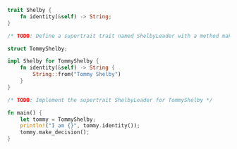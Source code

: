 ```rust
trait Shelby {
    fn identity(&self) -> String;
}

/* TODO: Define a supertrait trait named ShelbyLeader with a method make_decision */

struct TommyShelby;

impl Shelby for TommyShelby {
    fn identity(&self) -> String {
        String::from("Tommy Shelby")
    }
}

/* TODO: Implement the supertrait ShelbyLeader for TommyShelby */

fn main() {
    let tommy = TommyShelby;
    println!("I am {}", tommy.identity());
    tommy.make_decision();
}
```
